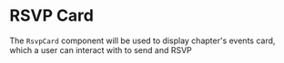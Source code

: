 
<Meta title="Chapter/RSVP Card" component={RsvpCard} decorators={[withFixedWidth()]} />

# RSVP Card

The `RsvpCard` component will be used to display chapter's events card,
which a user can interact with to send and RSVP

<Preview>
  <Story name="basic">
    <RsvpCard title="HTML Heaven" />
  </Story>
</Preview>
